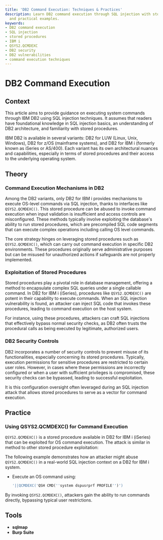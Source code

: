 ```yaml
---
title: 'DB2 Command Execution: Techniques & Practices'
description: Learn DB2 command execution through SQL injection with stored procedures
  and practical examples.
keywords:
- DB2 command execution
- SQL injection
- stored procedures
- IBM i
- QSYS2.QCMDEXC
- DB2 security
- DB2 vulnerabilities
- command execution techniques
---
```


# DB2 Command Execution

## Context

This article aims to provide guidance on executing system commands through IBM DB2 using SQL injection techniques. It assumes that readers have foundational knowledge in SQL injection basics, an understanding of DB2 architecture, and familiarity with stored procedures.

IBM DB2 is available in several variants: DB2 for LUW (Linux, Unix, Windows), DB2 for z/OS (mainframe systems), and DB2 for IBM i (formerly known as iSeries or AS/400). Each variant has its own architectural nuances and capabilities, especially in terms of stored procedures and their access to the underlying operating system.

## Theory

### Command Execution Mechanisms in DB2

Among the DB2 variants, only DB2 for IBM i provides mechanisms to execute OS-level commands via SQL injection, thanks to interfaces like `QSYS2.QCMDEXC()`. This stored procedure can be abused to invoke command execution when input validation is insufficient and access controls are misconfigured. These methods typically involve exploiting the database's ability to run stored procedures, which are precompiled SQL code segments that can execute complex operations including calling OS level commands.

The core strategy hinges on leveraging stored procedures such as `QSYS2.QCMDEXC()`, which can carry out command execution in specific DB2 environments. These procedures originally serve administrative purposes but can be misused for unauthorized actions if safeguards are not properly implemented.

### Exploitation of Stored Procedures

Stored procedures play a pivotal role in database management, offering a method to encapsulate complex SQL queries under a single callable command. In DB2 for IBM i (iSeries), procedures like `QSYS2.QCMDEXC()` are potent in their capability to execute commands. When an SQL injection vulnerability is found, an attacker can inject SQL code that invokes these procedures, leading to command execution on the host system.

For instance, using these procedures, attackers can craft SQL injections that effectively bypass normal security checks, as DB2 often trusts the procedural calls as being executed by legitimate, authorized users.

### DB2 Security Controls

DB2 incorporates a number of security controls to prevent misuse of its functionalities, especially concerning its stored procedures. Typically, execution permissions for sensitive procedures are restricted to certain user roles. However, in cases where these permissions are incorrectly configured or when a user with sufficient privileges is compromised, these security checks can be bypassed, leading to successful exploitation.

It is this configuration oversight often leveraged during an SQL injection attack that allows stored procedures to serve as a vector for command execution.

## Practice

### Using QSYS2.QCMDEXC() for Command Execution

`QSYS2.QCMDEXC()` is a stored procedure available in DB2 for IBM i (iSeries) that can be exploited for OS command execution. The attack is similar in method to other stored procedure exploitation:

The following example demonstrates how an attacker might abuse `QSYS2.QCMDEXC()` in a real-world SQL injection context on a DB2 for IBM i system.

- Execute an OS command using:
  ```sql
  '||QCMDEXC('QSH CMD(''system dspusrprf PROFILE'')')
  ```

By invoking `QSYS2.QCMDEXC()`, attackers gain the ability to run commands directly, bypassing typical user restrictions.

## Tools

- **sqlmap**
- **Burp Suite**